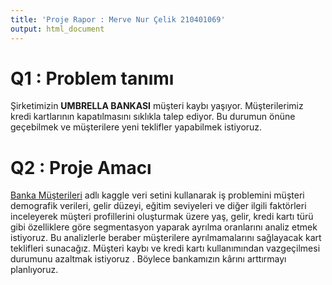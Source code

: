 ```yaml
---
title: 'Proje Rapor : Merve Nur Çelik 210401069'
output: html_document
---
```



# Q1 : Problem tanımı

Şirketimizin **UMBRELLA BANKASI** müşteri kaybı yaşıyor. Müşterilerimiz kredi kartlarının kapatılmasını sıklıkla talep ediyor. Bu durumun önüne 
geçebilmek ve müşterilere yeni teklifler yapabilmek istiyoruz.


# Q2 : Proje Amacı
[Banka Müşterileri](https://www.kaggle.com/datasets/sakshigoyal7/credit-card-customers) adlı kaggle veri setini kullanarak iş problemini müşteri demografik verileri, gelir düzeyi, eğitim seviyeleri ve diğer ilgili faktörleri inceleyerek müşteri profillerini oluşturmak üzere yaş, gelir, kredi kartı türü gibi özelliklere göre segmentasyon yaparak ayrılma oranlarını analiz etmek istiyoruz. Bu analizlerle beraber müşterilere ayrılmamalarını sağlayacak kart teklifleri sunacağız. Müşteri kaybı ve kredi kartı kullanımından vazgeçilmesi durumunu azaltmak istiyoruz . Böylece bankamızın kârını arttırmayı planlıyoruz. 


